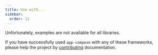 ```yaml
---
title: Use with...
sidebar:
  order: 11
---
```


Unfortunately, examples are not available for all libraries.

If you have successfully used `app-compose` with any of these frameworks, please help the project by [contributing](https://github.com/grlt-hub/app-compose) documentation.
